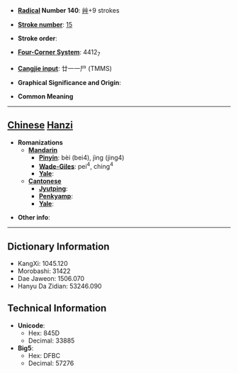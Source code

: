 * '''[[Wiktionary:Chinese radical index| Radical]] Number 140''': [[Wiktionary:Chinese radical index 艸|艸]]+9 strokes

* '''[[Wiktionary:Chinese total strokes index|Stroke number]]''': [[Wiktionary:Chinese total strokes index 15|15]]

* '''Stroke order''': 

* '''[[Wiktionary:Chinese four corner index|Four-Corner System]]''': 4412<sub>7</sub>

* '''[[Wiktionary:Chinese Cangjie index|Cangjie input]]''': 廿一一尸 (TMMS)

* '''Graphical Significance and Origin''': 

* '''Common Meaning'''

----

== [[Chinese]] [[Hanzi]] ==

* '''Romanizations'''
** '''[[Mandarin]]'''
*** '''[[Pinyin]]''': bèi (bei4), jìng (jing4)
*** '''[[Wade-Giles]]''': pei<sup>4</sup>, ching<sup>4</sup>
*** '''[[Yale]]''': 
** '''[[Cantonese]]'''
*** '''[[Jyutping]]''':
*** '''[[Penkyamp]]''': 
*** '''[[Yale]]''': 

* '''Other info''': 

----

== Dictionary Information ==

* KangXi: 1045.120
* Morobashi: 31422
* Dae Jaweon: 1506.070
* Hanyu Da Zidian: 53246.090

== Technical Information ==

* '''Unicode''':
** Hex: 845D
** Decimal: 33885
* '''Big5''':
** Hex: DFBC
** Decimal: 57276